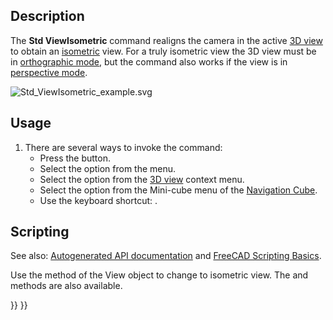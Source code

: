 <languages/>

{{Docnav
|[[Std_AlignToSelection|AlignToSelection]]
|[[Std_ViewDimetric|ViewDimetric]]
|[[Std_View_Menu|Std View Menu]]
|IconL=Std_AlignToSelection.svg
|IconR=Std_ViewDimetric.svg
|IconC=Freecad.svg
}}

{{GuiCommand
|Name=Std ViewIsometric
|MenuLocation=View → Standard views → Axonometric → Isometric
|Workbenches=All
|Shortcut={{KEY|0}}
|SeeAlso=[[Std_ViewDimetric|Std ViewDimetric]], [[Std_ViewTrimetric|Std ViewTrimetric]]
}}

==Description==

The '''Std ViewIsometric''' command realigns the camera in the active [[3D_view|3D view]] to obtain an [https://en.wikipedia.org/wiki/Isometric_projection isometric] view. For a truly isometric view the 3D view must be in [[Std_OrthographicCamera|orthographic mode]], but the command also works if the view is in [[Std_PerspectiveCamera|perspective mode]].

[[Image:Std_ViewIsometric_example.svg]]
{{Caption|The [[Std_AxisCross|axis cross]] and a cube in isometric view}}

==Usage==

# There are several ways to invoke the command:
#* Press the {{Button|[[Image:Std_ViewIsometric.svg|16px]] [[Std_ViewIsometric|Isometric]]}} button.
#* Select the {{MenuCommand|View → Standard views → Axonometric → [[Image:Std_ViewIsometric.svg|16px]] Isometric}} option from the menu.
#* Select the {{MenuCommand|Standard views → [[Image:Std_ViewIsometric.svg|16px]] Isometric}} option from the [[3D_view|3D view]] context menu.
#* Select the {{MenuCommand|[[Image:Std_ViewIsometric.svg|16px]] Isometric}} option from the Mini-cube menu of the [[Navigation_Cube|Navigation Cube]].
#* Use the keyboard shortcut: {{KEY|0}}.

==Scripting==

See also: [https://freecad.github.io/SourceDoc/ Autogenerated API documentation] and [[FreeCAD_Scripting_Basics|FreeCAD Scripting Basics]].

Use the {{incode|viewIsometric}} method of the View object to change to isometric view. The {{incode|viewDimetric}} and {{incode|viewTrimetric}} methods are also available.

{{Code|code=
import FreeCADGui

view = FreeCADGui.ActiveDocument.ActiveView
view.viewIsometric()
}}


{{Docnav
|[[Std_AlignToSelection|AlignToSelection]]
|[[Std_ViewDimetric|ViewDimetric]]
|[[Std_View_Menu|Std View Menu]]
|IconL=Std_AlignToSelection.svg
|IconR=Std_ViewDimetric.svg
|IconC=Freecad.svg
}}

{{Std_Base_navi{{#translation:}}}}
{{Userdocnavi{{#translation:}}}}